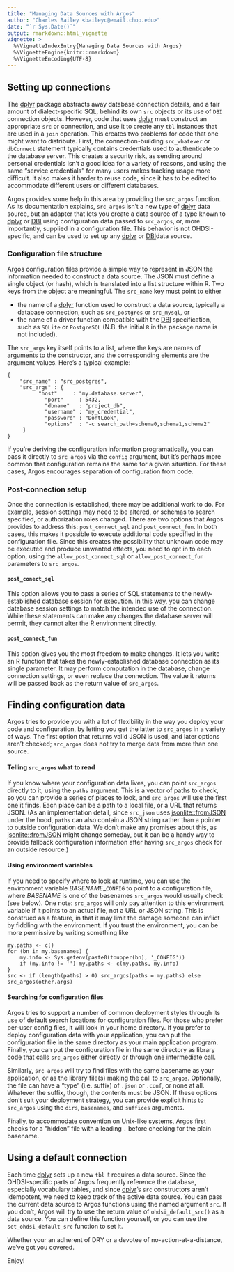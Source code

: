 ```yaml
---
title: "Managing Data Sources with Argos"
author: "Charles Bailey <baileyc@email.chop.edu>"
date: "`r Sys.Date()`"
output: rmarkdown::html_vignette
vignette: >
  %\VignetteIndexEntry{Managing Data Sources with Argos}
  %\VignetteEngine{knitr::rmarkdown}
  %\VignetteEncoding{UTF-8}
---
```


## Setting up connections

The [dplyr](https://cran.r-project.org/web/packages/dplyr/) package abstracts away database connection details, and a fair amount of dialect-specific SQL, behind its own `src` objects or its use of `DBI` connection objects.  However, code that uses [dplyr](https://cran.r-project.org/web/packages/dplyr/) must construct an appropriate `src` or connection, and use it to create any `tbl` instances that are used in a `join` operation.  This creates two problems for code that one might want to distribute.  First, the connection-building `src_whatever` or `dbConnect` statement typically contains credentials used to authenticate to the database server.  This creates a security risk, as sending around personal credentials isn't a good idea for a variety of reasons, and using the same "service credentials" for many users makes tracking usage more difficult.  It also makes it harder to reuse code, since it has to be edited to accommodate different users or different databases.

Argos provides some help in this area by providing the `src_argos` function.  As its documentation explains, `src_argos` isn't a new type of [dplyr](https://cran.r-project.org/web/packages/dplyr/) data source, but an adapter that lets you create a data source of a type known to [dplyr](https://cran.r-project.org/web/packages/dplyr/) or [DBI](https://cran.r-project.org/web/packages/DBI/) using configuration data passed to `src_argos`, or, more importantly, supplied in a configuration file.  This behavior is not OHDSI-specific, and can be used to set up any [dplyr](https://cran.r-project.org/web/packages/dplyr/)  or [DBI](https://cran.r-project.org/web/packages/DBI/)data source.

### Configuration file structure

Argos configuration files provide a simple way to represent in JSON the information needed to construct a data source.  The JSON must define a single object (or hash), which is translated into a list structure within R.  Two keys from the object are meaningful.  The `src_name` key must point to either

* the name of a [dplyr](https://cran.r-project.org/web/packages/dplyr/) function used to construct a data source, typically a database connection, such as `src_postgres` or `src_mysql`, or
* the name of a driver function compatible with the [DBI](https://cran.r-project.org/web/packages/DBI/) specification, such as `SQLite` or `PostgreSQL` (N.B. the initial `R` in the package name is not included).

The `src_args` key itself points to a list, where the keys are names of arguments to the constructor, and the corresponding elements are the argument values.  Here's a typical example:

```
{
    "src_name" : "src_postgres",
    "src_args" : {
	      "host"     : "my.database.server",
		    "port"     : 5432,
		    "dbname"   : "project_db",
		    "username" : "my_credential",
		    "password" : "DontLook",
		    "options"  : "-c search_path=schema0,schema1,schema2"
     }
}
```

If you're deriving the configuration information programatically, you can pass it directly to `src_argos` via the `config` argument, but it's perhaps more common that configuration remains the same for a given situation.  For these cases, Argos encourages separation of configuration from code.

### Post-connection setup

Once the connection is established, there may be additional work to do.  For example, session settings may need to be altered, or schemas to search specified, or authorization roles changed.  There are two options that Argos provides to address this: `post_connect_sql` and `post_connect_fun`.  In both cases, this makes it possible to execute additional code specified in the configuration file.  Since this creates the possibility that unknown code may be executed and produce unwanted effects, you need to opt in to each option, using the `allow_post_connect_sql` or `allow_post_connect_fun` parameters to `src_argos`.

#### `post_conect_sql`

This option allows you to pass a series of SQL statements to the newly-established database session for execution.  In this way, you can change database session settings to match the intended use of the connection.  While these statements can make any changes the database server will permit, they cannot alter the R environment directly.

#### `post_connect_fun`

This option gives you the most freedom to make changes.  It lets you write an R function that takes the newly-established database connection as its single parameter.  It may perform computation in the database, change connection settings, or even replace the connection.  The value it returns will be passed back as the return value of `src_argos`.

## Finding configuration data

Argos tries to provide you with a lot of flexibility in the way you deploy your code and configuration, by letting you get the latter to `src_argos` in a variety of ways.  The first option that returns valid JSON is used, and later options aren't checked; `src_argos` does not try to merge data from more than one source.

#### Telling `src_argos` what to read

If you know where your configuration data lives, you can point `src_argos` directly to it, using the `paths` argument.  This is a vector of paths to check, so you can provide a series of places to look, and `src_argos` will use the first one it finds.  Each place can be a path to a local file, or a URL that returns JSON.  (As an implementation detail, since `src_json` uses [jsonlite::fromJSON](https://cran.r-project.org/web/packages/jsonlite/) under the hood, `paths` can also contain a JSON string rather than a pointer to outside configuration data.  We don't make any promises about this, as [jsonlite::fromJSON](https://cran.r-project.org/web/packages/jsonlite/) might change someday, but it can be a handy way to provide fallback configuration information after having `src_argos` check for an outside resource.)

#### Using environment variables

If you need to specify where to look at runtime, you can use the environment variable _BASENAME_\_`CONFIG` to point to a configuration file, where _BASENAME_ is one of the basenames `src_argos` would usually check (see below).  One note: `src_argos` will only pay attention to this environment variable if it points to an actual file, not a URL or JSON string.  This is construed as a feature, in that it may limit the damage someone can inflict by fiddling with the environment.  If you trust the environment, you can be more permissive by writing something like

```
my.paths <- c()
for (bn in my.basenames) {
    my.info <- Sys.getenv(paste0(toupper(bn), '_CONFIG'))
	if (my.info != '') my.paths <- c(my.paths, my.info)
}
src <- if (length(paths) > 0) src_argos(paths = my.paths) else src_argos(other.args)
```

#### Searching for configuration files

Argos tries to support a number of common deployment styles through its use of default search locations for configuration files.  For those who prefer per-user config files, it will look in your home directory.  If you prefer to deploy configuration data with your application, you can put the configuration file in the same directory as your main application program.  Finally, you can put the configuration file in the same directory as library code that calls `src_argos` either directly or through one intermediate call.

Similarly, `src_argos` will try to find files with the same basename as your application, or as the library file(s) making the call to `src_argos`.  Optionally, the file can have a "type" (i.e. suffix) of `.json` or `.conf`, or none at all.  Whatever the suffix, though, the contents must be JSON.   If these options don't suit your deployment strategy, you can provide explicit hints to `src_argos` using the `dirs`, `basenames`, and `suffices` arguments.

Finally, to accommodate convention on Unix-like systems, Argos first checks for a "hidden" file with a leading `.` before checking for the plain basename.

## Using a default connection

Each time [dplyr](https://cran.r-project.org/web/packages/dplyr/) sets up a new `tbl` it requires a data source.  Since the OHDSI-specific parts of Argos frequently reference the database, especially vocabulary tables, and since [dplyr](https://cran.r-project.org/web/packages/dplyr/)'s `src` constructors aren't idempotent, we need to keep track of the active data source.  You can pass the current data source to Argos functions using the named argument `src`.  If you don't, Argos will try to use the return value of `ohdsi_default_src()` as a data source.  You can define this function yourself, or you can use the `set_ohdsi_default_src` function to set it.

Whether your an adherent of DRY or a devotee of no-action-at-a-distance, we've got you covered.

Enjoy!

